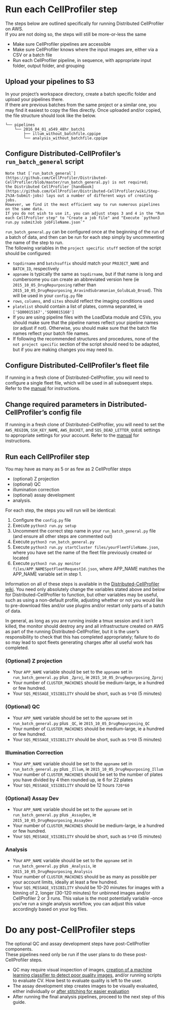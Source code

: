 # Run each CellProfiler step

The steps below are outlined specifically for running Distributed CellProfiler on AWS.  
If you are not doing so, the steps will still be more-or-less the same

- Make sure CellProfiler pipelines are accessible
- Make sure CellProfiler knows where the input images are, either via a CSV or a batch file
- Run each CellProfiler pipeline, in sequence, with appropriate input folder, output folder, and grouping

## Upload your pipelines to S3

In your project's workspace directory, create a batch specific folder and upload your pipelines there.  
If there are previous batches from the same project or a similar one, you may find it easiest to copy the files directly. 
Once uploaded and/or copied, the file structure should look like the below.

```
└── pipelines
    └── 2016_04_01_a549_48hr_batch1
        ├── illum_without_batchfile.cppipe
        └── analysis_without_batchfile.cppipe
```

## Configure Distributed-CellProfiler's `run_batch_general` script

```block2
Note that [`run_batch_general`](https://github.com/CellProfiler/Distributed-CellProfiler/blob/master/run_batch_general.py) is not required; 
the Distributed CellProfiler [handbook](https://github.com/CellProfiler/Distributed-CellProfiler/wiki/Step-2%3A-Submit-jobs) lays out a number of different ways of creating jobs.  
However, we find it the most efficient way to run numerous pipelines on the same data. 
If you do not wish to use it, you can adjust steps 3 and 4 in the "Run each CellProfiler step" to "Create a job file" and "Execute `python3 run.py submitJob jobFileName.json`" 
```

`run_batch_general.py` can be configured once at the beginning of the run of a batch of data, and then can be run for each step simply by uncommenting the name of the step to run.  
The following variables in the `project specific stuff` section of the script should be configured:

- `topdirname` and `batchsuffix` should match your `PROJECT_NAME` and `BATCH_ID`, respectively
- `appname` is typically the same as `topdirname`, but if that name is long and cumbersome you can create an abbreviated version here (ie `2015_10_05_DrugRepurposing` rather than `2015_10_05_DrugRepurposing_AravindSubramanian_GolubLab_Broad`). This will be used in your `config.py` file
- `rows`, `columns`, and `sites` should reflect the imaging conditions used
- `platelist` should contain a list of plates, comma separated, ie `['SQ00015167','SQ00015168']`
- If you are using pipeline files with the LoadData module and CSVs, you should make sure that the pipeline names reflect your pipeline names (or adjust if not). Otherwise, you should make sure that the batch file names reflect your batch file names.
- If following the recommended structures and procedures, none of the `not project specific` section of the script should need to be adapted, but if you are making changes you may need to.

## Configure Distributed-CellProfiler's fleet file

If running in a fresh clone of Distributed-CellProfiler, you will need to configure a single fleet file, which will be used in all subsequent steps.  
Refer to the [manual](https://github.com/CellProfiler/Distributed-CellProfiler/wiki/Step-3%3A-Start-your-cluster) for instructions.

## Change required parameters in Distributed-CellProfiler's config file

If running in a fresh clone of Distributed-CellProfiler, you will need to set the `AWS_REGION`, `SSH_KEY_NAME`, `AWS_BUCKET`, and `SQS_DEAD_LETTER_QUEUE` settings to appropriate settings for your account. 
Refer to the [manual](https://github.com/CellProfiler/Distributed-CellProfiler/wiki/Step-1%3A--Configuration) for instructions.  

## Run each CellProfiler step

You may have as many as 5 or as few as 2 CellProfiler steps

- (optional) Z projection
- (optional) QC
- illumination correction
- (optional) assay development
- analysis.  

For each step, the steps you will run will be identical:

1. Configure the `config.py` file
1. Execute `python3 run.py setup`
1. Uncomment the correct step name in your `run_batch_general.py` file (and ensure all other steps are commented out)
1. Execute `python3 run_batch_general.py`
1. Execute `python3 run.py startCluster files/yourFleetFileName.json`, where you have set the name of the fleet file previously created or located
1. Execute `python3 run.py monitor files/APP_NAMESpotFleetRequestId.json`, where APP_NAME matches the APP_NAME variable set in step 1.

Information on all of these steps is available in the [Distributed-CellProfiler wiki](https://github.com/CellProfiler/Distributed-CellProfiler/wiki). 
You need only absolutely change the variables stated above and below for Distributed-CellProfiler to function, but other variables may be useful, such as using a non-default profile, adjusting whether or not you would like to pre-download files and/or use plugins and/or restart only parts of a batch of data.

In general, as long as you are running inside a tmux session and it isn't killed, the monitor should destroy any and all infrastructure created on AWS as part of the running Distributed-CellProfiler, but it is the user's responsibility to check that this has completed appropriately; failure to do so may lead to spot fleets generating charges after all useful work has completed.

### (Optional) Z projection

- Your `APP_NAME` variable should be set to the `appname` set in `run_batch_general.py` plus `_Zproj`, ie `2015_10_05_DrugRepurposing_Zproj`
- Your number of `CLUSTER_MACHINES` should be medium-large, ie a hundred or few hundred.
- Your `SQS_MESSAGE_VISIBILITY` should be short, such as `5*60` (5 minutes)

### (Optional) QC

- Your `APP_NAME` variable should be set to the `appname` set in `run_batch_general.py` plus `_QC`, ie `2015_10_05_DrugRepurposing_QC`
- Your number of `CLUSTER_MACHINES` should be medium-large, ie a hundred or few hundred.
- Your `SQS_MESSAGE_VISIBILITY` should be short, such as `5*60` (5 minutes)

### Illumination Correction

- Your `APP_NAME` variable should be set to the `appname` set in `run_batch_general.py` plus `_Illum`, ie `2015_10_05_DrugRepurposing_Illum`
- Your number of `CLUSTER_MACHINES` should be set to the number of plates you have divided by 4 then rounded up, ie 6 for 22 plates
- Your `SQS_MESSAGE_VISIBILITY` should be 12 hours `720*60` 

### (Optional) Assay Dev

- Your `APP_NAME` variable should be set to the `appname` set in `run_batch_general.py` plus `_AssayDev`, ie `2015_10_05_DrugRepurposing_AssayDev`
- Your number of `CLUSTER_MACHINES` should be medium-large, ie a hundred or few hundred.
- Your `SQS_MESSAGE_VISIBILITY` should be short, such as `5*60` (5 minutes)

### Analysis

* Your `APP_NAME` variable should be set to the `appname` set in `run_batch_general.py` plus `_Analysis`, ie `2015_10_05_DrugRepurposing_Analysis`
* Your number of `CLUSTER_MACHINES` should be as many as possible per your account limits, ideally at least a few hundred.
* Your `SQS_MESSAGE_VISIBILITY` should be 10-20 minutes for images with a binning of 2, longer (30-120 minutes) for unbinned images and/or CellProfiler 2 or 3 runs.  This value is the most potentially variable -once you've run a single analysis workflow, you can adjust this value accordingly based on your log files.

# Do any post-CellProfiler steps

The optional QC and assay development steps have post-CellProfiler components.  
These pipelines need only be run if the user plans to do these post-CellProfiler steps. 

* QC may require visual inspection of images, [creation of a machine learning classifier to detect poor quality images](https://github.com/CellProfiler/tutorials/tree/master/QualityControl), and/or running scripts to evaluate CV.  How best to evaluate quality is left to the user.
* The assay development step creates images to be visually evaluated, either individually or [after stitching for easier evaluation](https://currentprotocols.onlinelibrary.wiley.com/doi/full/10.1002/cpz1.89)
* After running the final analysis pipelines, proceed to the next step of this guide.
